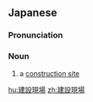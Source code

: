 ==Japanese==
{{ja-kanjitab|けん|せつ|げん|ば}}

===Pronunciation===
{{ja-pron|げんせつげんば}}

===Noun===
{{ja-noun|げんせつげんば}}

# a [[construction site]]

[[hu:建設現場]]
[[zh:建設現場]]